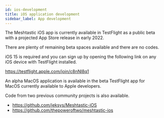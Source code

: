 ```yaml
---
id: ios-development
title: iOS application development
sidebar_label: App development
---
```


The Meshtastic iOS app is currently available in TestFlight as a public beta with a projected App Store release in early 2022.

There are plenty of remaining beta spaces available and there are no codes.

iOS 15 is required and you can sign up by opening the following link on any iOS device with TestFlight installed.

https://testflight.apple.com/join/c8nNl8q1

An alpha MacOS application is available in the beta TestFlight app for MacOS currently available to Apple developers.

Code from two previous community projects is also available.

- https://github.com/jeksys/Meshtastic-iOS
- https://github.com/thepoweroftwo/meshtastic-ios
